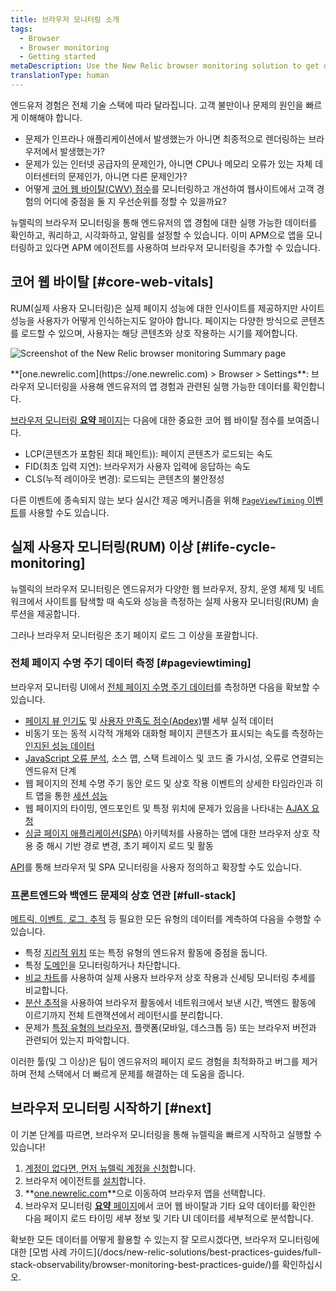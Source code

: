 ```yaml
---
title: 브라우저 모니터링 소개
tags:
  - Browser
  - Browser monitoring
  - Getting started
metaDescription: Use the New Relic browser monitoring solution to get deep visibility and actionable insights into real users' experiences on your website.
translationType: human
---
```



엔드유저 경험은 전체 기술 스택에 따라 달라집니다. 고객 불만이나 문제의 원인을 빠르게 이해해야 합니다.

* 문제가 인프라나 애플리케이션에서 발생했는가 아니면 최종적으로 렌더링하는 브라우저에서 발생했는가?
* 문제가 있는 인터넷 공급자의 문제인가, 아니면 CPU나 메모리 오류가 있는 자체 데이터센터의 문제인가, 아니면 다른 문제인가?
* 어떻게 [코어 웹 바이탈(CWV) 점수](https://web.dev/vitals/)를 모니터링하고 개선하여 웹사이트에서 고객 경험의 어디에 중점을 둘 지 우선순위를 정할 수 있을까요?

뉴렐릭의 브라우저 모니터링을 통해 엔드유저의 앱 경험에 대한 실행 가능한 데이터를 확인하고, 쿼리하고, 시각화하고, 알림를 설정할 수 있습니다. 이미 APM으로 앱을 모니터링하고 있다면 APM 에이전트를 사용하여 브라우저 모니터링을 추가할 수 있습니다.

## 코어 웹 바이탈 [#core-web-vitals]

RUM(실제 사용자 모니터링)은 실제 페이지 성능에 대한 인사이트를 제공하지만 사이트 성능을 사용자가 어떻게 인식하는지도 알아야 합니다. 페이지는 다양한 방식으로 콘텐츠를 로드할 수 있으며, 사용자는 해당 콘텐츠와 상호 작용하는 시기를 제어합니다.

<img
  title="Browser monitoring summary"
  alt="Screenshot of the New Relic browser monitoring Summary page"
  src={browserBrowserSummary}
/>

<figcaption>
  **[one.newrelic.com](https://one.newrelic.com) > Browser > Settings**: 브라우저 모니터링을 사용해 엔드유저의 앱 경험과 관련된 실행 가능한 데이터를 확인합니다.
</figcaption>

[브라우저 모니터링 **요약** 페이지](/docs/browser/browser-monitoring/getting-started/browser-summary-page/)는 다음에 대한 중요한 코어 웹 바이탈 점수를 보여줍니다.

* LCP(콘텐츠가 포함된 최대 페인트)): 페이지 콘텐츠가 로드되는 속도
* FID(최초 입력 지연): 브라우저가 사용자 입력에 응답하는 속도
* CLS(누적 레이아웃 변경): 로드되는 콘텐츠의 불안정성

다른 이벤트에 종속되지 않는 보다 실시간 제공 메커니즘을 위해 [`PageViewTiming` 이벤트](/attribute-dictionary/?event=PageViewTiming)를 사용할 수도 있습니다.

## 실제 사용자 모니터링(RUM) 이상 [#life-cycle-monitoring]

뉴렐릭의 브라우저 모니터링은 엔드유저가 다양한 웹 브라우저, 장치, 운영 체제 및 네트워크에서 사이트를 탐색할 때 속도와 성능을 측정하는 실제 사용자 모니터링(RUM) 솔루션을 제공합니다.

그러나 브라우저 모니터링은 초기 페이지 로드 그 이상을 포괄합니다.

### 전체 페이지 수명 주기 데이터 측정 [#pageviewtiming]

브라우저 모니터링 UI에서 [전체 페이지 수명 주기 데이터](/docs/browser/new-relic-browser/page-load-timing-resources/page-load-timing-process)를 측정하면 다음을 확보할 수 있습니다.

* [페이지 뷰 인기도](/docs/browser/new-relic-browser/additional-standard-features/page-views-insights-your-sites-popularity) 및 [사용자 만족도 점수(Apdex)](/docs/apm/new-relic-apm/apdex/apdex-measuring-user-satisfaction)별 세부 실적 데이터
* 비동기 또는 동적 시각적 개체와 대화형 페이지 콘텐츠가 표시되는 속도를 측정하는 [인지된 성능 데이터](/docs/browser/new-relic-browser/page-load-timing-resources/pageviewtiming-async-or-dynamic-page-details/)
* [JavaScript 오류 분석](/docs/browser/new-relic-browser/browser-pro-features/js-errors-dashboard-examining-errors-over-time), 소스 맵, 스택 트레이스 및 코드 줄 가시성, 오류로 연결되는 엔드유저 단계
* 웹 페이지의 전체 수명 주기 동안 로드 및 상호 작용 이벤트의 상세한 타임라인과 히트 맵을 통한 [세션 성능](/docs/browser/new-relic-browser/browser-pro-features/session-traces-exploring-webpages-life-cycle)
* 웹 페이지의 타이밍, 엔드포인트 및 특정 위치에 문제가 있음을 나타내는 [AJAX 요청](/docs/browser/new-relic-browser/browser-pro-features/ajax-dashboard-identifying-time-consuming-calls)
* [싱글 페이지 애플리케이션(SPA)](/docs/browser/single-page-app-monitoring/get-started/introduction-single-page-app-monitoring) 아키텍처를 사용하는 앱에 대한 브라우저 상호 작용 중 해시 기반 경로 변경, 초기 페이지 로드 및 활동

[API](/docs/browser/new-relic-browser/guides/guide-using-browser-spa-apis/)를 통해 브라우저 및 SPA 모니터링을 사용자 정의하고 확장할 수도 있습니다.

### 프론트엔드와 백엔드 문제의 상호 연관 [#full-stack]

[메트릭, 이벤트, 로그, 추적](/docs/using-new-relic/data/understand-data/new-relic-data-types) 등 필요한 모든 유형의 데이터를 계측하여 다음을 수행할 수 있습니다.

* 특정 [지리적 위치](/docs/browser/new-relic-browser/browser-pro-features/filterable-geography-webpage-metrics-location) 또는 특정 유형의 엔드유저 활동에 중점을 둡니다.
* 특정 [도메인](/docs/browser/new-relic-browser/installation-configuration/monitor-or-block-specific-domains)을 모니터링하거나 차단합니다.
* [비교 차트](/docs/synthetics/new-relic-synthetics/administration/compare-page-load-performance-browser-synthetics)를 사용하여 실제 사용자 브라우저 상호 작용과 신세팅 모니터링 추세를 비교합니다.
* [분산 추적](/docs/browser/new-relic-browser/browser-pro-features/browser-data-distributed-tracing)을 사용하여 브라우저 활동에서 네트워크에서 보낸 시간, 백엔드 활동에 이르기까지 전체 트랜잭션에서 레이턴시를 분리합니다.
* 문제가 [특정 유형의 브라우저](/docs/browser/new-relic-browser/additional-standard-features/browsers-problem-patterns-type-or-platform), 플랫폼(모바일, 데스크톱 등) 또는 브라우저 버전과 관련되어 있는지 파악합니다.

이러한 툴(및 그 이상)은 팀이 엔드유저의 페이지 로드 경험을 최적화하고 버그를 제거하며 전체 스택에서 더 빠르게 문제를 해결하는 데 도움을 줍니다.

## 브라우저 모니터링 시작하기 [#next]

이 기본 단계를 따르면, 브라우저 모니터링을 통해 뉴렐릭을 빠르게 시작하고 실행할 수 있습니다!

1. [계정이 없다면, 먼저 뉴렐릭 계정을 신청](https://newrelic.com/signup)합니다.
2. 브라우저 에이전트를 [설치](/docs/browser/new-relic-browser/installation/install-new-relic-browser-agent)합니다.
3. **[one.newrelic.com](https://one.newrelic.com/all-capabilities)**으로 이동하여 브라우저 앱을 선택합니다.
4. 브라우저 모니터링 [**요약** 페이지](/docs/browser/new-relic-browser/getting-started/browser-overview-website-performance-glance)에서 코어 웹 바이탈과 기타 요약 데이터를 확인한 다음 페이지 로드 타이밍 세부 정보 및 기타 UI 데이터를 세부적으로 분석합니다.

<Callout variant="tip">
  확보한 모든 데이터를 어떻게 활용할 수 있는지 잘 모르시겠다면, 브라우저 모니터링에 대한 [모범 사례 가이드](/docs/new-relic-solutions/best-practices-guides/full-stack-observability/browser-monitoring-best-practices-guide/)를 확인하십시오.
</Callout>